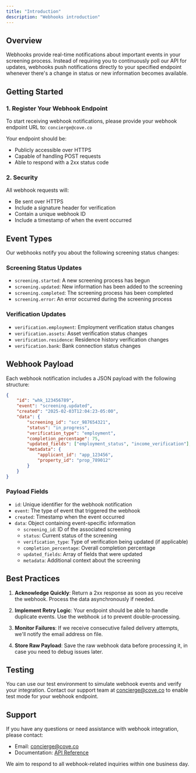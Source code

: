 ```yaml
---
title: "Introduction"
description: "Webhooks introduction"
---
```


## Overview

Webhooks provide real-time notifications about important events in your screening process. Instead of requiring you to continuously poll our API for updates, webhooks push notifications directly to your specified endpoint whenever there's a change in status or new information becomes available.

## Getting Started

### 1. Register Your Webhook Endpoint

To start receiving webhook notifications, please provide your webhook endpoint URL to: `concierge@cove.co`

Your endpoint should be:

- Publicly accessible over HTTPS
- Capable of handling POST requests
- Able to respond with a 2xx status code

### 2. Security

All webhook requests will:

- Be sent over HTTPS
- Include a signature header for verification
- Contain a unique webhook ID
- Include a timestamp of when the event occurred

## Event Types

Our webhooks notify you about the following screening status changes:

### Screening Status Updates

- `screening.started`: A new screening process has begun
- `screening.updated`: New information has been added to the screening
- `screening.completed`: The screening process has been completed
- `screening.error`: An error occurred during the screening process

### Verification Updates

- `verification.employment`: Employment verification status changes
- `verification.assets`: Asset verification status changes
- `verification.residence`: Residence history verification changes
- `verification.bank`: Bank connection status changes

## Webhook Payload

Each webhook notification includes a JSON payload with the following structure:

```json
{
    "id": "whk_123456789",
    "event": "screening.updated",
    "created": "2025-02-03T12:04:23-05:00",
    "data": {
        "screening_id": "scr_987654321",
        "status": "in_progress",
        "verification_type": "employment",
        "completion_percentage": 75,
        "updated_fields": ["employment_status", "income_verification"],
        "metadata": {
            "applicant_id": "app_123456",
            "property_id": "prop_789012"
        }
    }
}
```

### Payload Fields

- `id`: Unique identifier for the webhook notification
- `event`: The type of event that triggered the webhook
- `created`: Timestamp when the event occurred
- `data`: Object containing event-specific information
  - `screening_id`: ID of the associated screening
  - `status`: Current status of the screening
  - `verification_type`: Type of verification being updated (if applicable)
  - `completion_percentage`: Overall completion percentage
  - `updated_fields`: Array of fields that were updated
  - `metadata`: Additional context about the screening

## Best Practices

1. **Acknowledge Quickly**: Return a 2xx response as soon as you receive the webhook. Process the data asynchronously if needed.

2. **Implement Retry Logic**: Your endpoint should be able to handle duplicate events. Use the webhook `id` to prevent double-processing.

3. **Monitor Failures**: If we receive consecutive failed delivery attempts, we'll notify the email address on file.

4. **Store Raw Payload**: Save the raw webhook data before processing it, in case you need to debug issues later.

## Testing

You can use our test environment to simulate webhook events and verify your integration. Contact our support team at <concierge@cove.co> to enable test mode for your webhook endpoint.

## Support

If you have any questions or need assistance with webhook integration, please contact:

- Email: <concierge@cove.co>
- Documentation: [API Reference](https://docs.cove.co/api-reference)

We aim to respond to all webhook-related inquiries within one business day.
